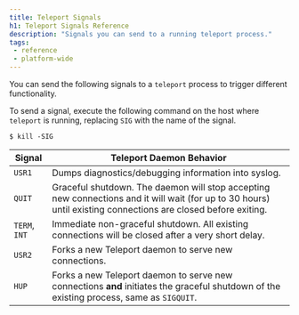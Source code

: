 ```yaml
---
title: Teleport Signals
h1: Teleport Signals Reference
description: "Signals you can send to a running teleport process."
tags:
 - reference
 - platform-wide
---
```


You can send the following signals to a `teleport` process to trigger different
functionality.

To send a signal, execute the following command on the host where `teleport` is
running, replacing `SIG` with the name of the signal.

```code
$ kill -SIG
```

| Signal | Teleport Daemon Behavior |
| - | - |
| `USR1` | Dumps diagnostics/debugging information into syslog. |
| `QUIT`| Graceful shutdown. The daemon will stop accepting new connections and it will wait (for up to 30 hours) until existing connections are closed before exiting. |
| `TERM`, `INT` | Immediate non-graceful shutdown. All existing connections will be closed after a very short delay. |
| `USR2` | Forks a new Teleport daemon to serve new connections. |
| `HUP` | Forks a new Teleport daemon to serve new connections **and** initiates the graceful shutdown of the existing process, same as `SIGQUIT`. |
